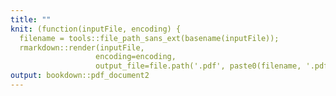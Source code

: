 ```yaml
---
title: ""
knit: (function(inputFile, encoding) {
  filename = tools::file_path_sans_ext(basename(inputFile));
  rmarkdown::render(inputFile,
                   encoding=encoding,
                   output_file=file.path('.pdf', paste0(filename, '.pdf')))})
output: bookdown::pdf_document2
---
```

